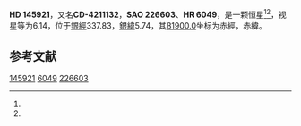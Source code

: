 {{Starbox begin
| name = HD 145921
}}
{{Starbox observe
| epoch = [[J2000.0|J2000.0]]
| constell = {{星座名待查}}<ref name=SIMBAD>{{cite web
 | url=http://simbad.u-strasbg.fr/simbad/sim-id?Ident=HR+6049
 | title =Pulsating variable Star
 | publisher=Centre de Données astronomiques de Strasbourg
 | work=SIMBAD
 | accessdate=2012-07-13}}</ref><ref name=DATA>{{cite web
 | url=http://vizier.u-strasbg.fr/viz-bin/VizieR-5?-out.add=.&-source=5050&-corr=PK=HR&-out.max=9999&HR=6049
 | title=VizieR Detailed Page
 | accessdate=2012-07-13
 | archive-url=https://web.archive.org/web/20160305024444/http://vizier.u-strasbg.fr/viz-bin/VizieR-5?-out.add=.&-source=5050&-corr=PK=HR&-out.max=9999&HR=6049
 | archive-date=2016-03-05
 | dead-url=yes
 }}</ref>
| 星官 = 
| ra = {{RA|16|15|24}}<ref name=SIMBAD /><ref name=DATA />
| dec = {{DEC|-42|53|59}}<ref name=SIMBAD /><ref name=DATA />
| appmag_v = 6.14<ref name=SIMBAD /><ref name=DATA />
}}
{{Starbox character
| class = K2III<ref name=SIMBAD /><ref name=DATA />
| b-v = 1.11<ref name=SIMBAD /><ref name=DATA />
| u-b = <ref name=SIMBAD /><ref name=DATA />
| r-i = <ref name=SIMBAD /><ref name=DATA />
| variable = 
}}
{{Starbox astrometry
| radial_v = 
| prop_mo_ra = 4
| parallax = 
| p_error = 
}}
{{Starbox catalog
| names =CD-4211132，[[SAO星表|SAO]] 226603，[[HD星表|HD]] 145921，[[HR星表|HR]] 6049}}
{{Starbox reference |Simbad=HR+6049}}
{{Starbox end}}

'''HD 145921'''，又名'''CD-4211132'''，'''SAO 226603'''、'''HR 6049'''，是一颗恒星<ref name=SIMBAD /><ref name=DATA />，视星等为6.14，位于[[銀道座標系|銀經]]337.83，[[銀道座標系|銀緯]]5.74，其[[B1900.0|B1900.0]]坐标为赤經{{RA|16|8|26.6}}，赤緯{{DEC|-42|5.74|47}}。

== 参考文献 ==
{{reflist}}

{{star-stub}}

[[Category:HD和HDE天體|145921]]
[[Category:HR天體|6049]]
[[Category:SAO天體|226603]]